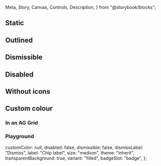   Meta,
  Story,
  Canvas,
  Controls,
  Description,
} from "@storybook/blocks";


<Meta of={IcChipStories} />

<Description markdown={chipReadme} />

## Static

<Canvas>
  <Story of={IcChipStories.Static} />
</Canvas>

## Outlined

<Canvas>
  <Story of={IcChipStories.Outlined} />
</Canvas>

## Dismissible

<Canvas>
  <Story of={IcChipStories.Dismissible} />
</Canvas>

## Disabled

<Canvas>
  <Story of={IcChipStories.Disabled} />
</Canvas>

## Without icons

<Canvas>
  <Story of={IcChipStories.WithoutIcons} />
</Canvas>

## Custom colour

<Canvas>
  <Story of={IcChipStories.CustomColour} />
</Canvas>

### In an AG Grid

<Canvas>
  <Story of={IcChipStories.InAnAgGrid} />
</Canvas>

### Playground

  customColor: null,
  disabled: false,
  dismissible: false,
  dismissLabel: "Dismiss",
  label: "Chip label",
  size: "medium",
  theme: "inherit",
  transparentBackground: true,
  variant: "filled",
  badgeSlot: "badge",
};

<Canvas>
  <Story of={IcChipStories.Playground} />
</Canvas>
